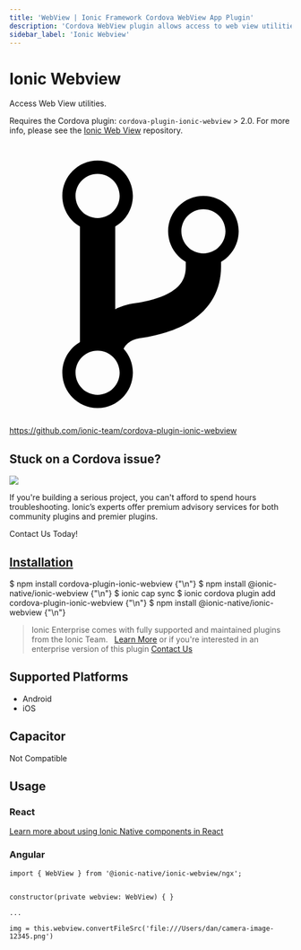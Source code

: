 ```yaml
---
title: 'WebView | Ionic Framework Cordova WebView App Plugin'
description: 'Cordova WebView plugin allows access to web view utilities on Ionic Framework apps. View the Ionic Web View repository for info on iOS and Android system use.'
sidebar_label: 'Ionic Webview'
---
```



# Ionic Webview

Access Web View utilities.

Requires the Cordova plugin: `cordova-plugin-ionic-webview` > 2.0. For more info, please see the [Ionic Web View](https://github.com/ionic-team/cordova-plugin-ionic-webview) repository.

<p><a href="https://github.com/ionic-team/cordova-plugin-ionic-webview" target="_blank" rel="noopener" className="git-link">
  <svg viewBox="0 0 512 512"><path d="M416 160c0-35.3-28.7-64-64-64s-64 28.7-64 64c0 23.7 12.9 44.3 32 55.4v8.6c0 19.9-7.8 33.7-25.3 44.9-15.4 9.8-38.1 17.1-67.5 21.5-14 2.1-25.7 6-35.2 10.7V151.4c19.1-11.1 32-31.7 32-55.4 0-35.3-28.7-64-64-64S96 60.7 96 96c0 23.7 12.9 44.3 32 55.4v209.2c-19.1 11.1-32 31.7-32 55.4 0 35.3 28.7 64 64 64s64-28.7 64-64c0-16.6-6.3-31.7-16.7-43.1 1.9-4.9 9.7-16.3 29.4-19.3 38.8-5.8 68.9-15.9 92.3-30.8 36-22.8 55-57 55-98.8v-8.6c19.1-11.1 32-31.7 32-55.4zM160 56c22.1 0 40 17.9 40 40s-17.9 40-40 40-40-17.9-40-40 17.9-40 40-40zm0 400c-22.1 0-40-17.9-40-40s17.9-40 40-40 40 17.9 40 40-17.9 40-40 40zm192-256c-22.1 0-40-17.9-40-40s17.9-40 40-40 40 17.9 40 40-17.9 40-40 40z"></path></svg> https://github.com/ionic-team/cordova-plugin-ionic-webview
</a></p>

<h2>Stuck on a Cordova issue?</h2>
<DocsCard className="cordova-ee-card" header="Don't waste precious time on plugin issues." href="https://ionicframework.com/sales?product_of_interest=Ionic%20Native">
  <div>
    <img src={require('./_assets/img/native-cordova-bot.png').default} class="cordova-ee-img" />
    <p>If you're building a serious project, you can't afford to spend hours troubleshooting. Ionic’s experts offer premium advisory services for both community plugins and premier plugins.</p>
    <DocsButton className="native-ee-detail">Contact Us Today!</DocsButton>
  </div>
</DocsCard>

<h2 id="installation">
  <a href="#installation">Installation</a>
</h2>
<Tabs groupId="runtime" defaultValue="Capacitor" values={[
  {value: 'Capacitor', label: 'Capacitor'},
  {value: 'Cordova', label: 'Cordova'},
  {value: 'Enterprise', label: 'Enterprise'},
]}>
  <TabItem value="Capacitor">
    <CodeBlock className="language-shell">
      $ npm install cordova-plugin-ionic-webview {"\n"}
      $ npm install @ionic-native/ionic-webview {"\n"}
      $ ionic cap sync
    </CodeBlock>
  </TabItem>
  <TabItem value="Cordova">
    <CodeBlock className="language-shell">
      $ ionic cordova plugin add cordova-plugin-ionic-webview {"\n"}
      $ npm install @ionic-native/ionic-webview {"\n"}
    </CodeBlock>
  </TabItem>
  <TabItem value="Enterprise">
    <blockquote>Ionic Enterprise comes with fully supported and maintained plugins from the Ionic Team. &nbsp;
      <a class="btn" href="https://ionic.io/docs/premier-plugins">Learn More</a> or if you're interested in an enterprise version of this plugin <a class="btn" href="https://ionicframework.com/sales?product_of_interest=Ionic%20Enterprise%20Engine">Contact Us</a></blockquote>
  </TabItem>
</Tabs>

## Supported Platforms

- Android
- iOS

## Capacitor

Not Compatible

## Usage

### React

[Learn more about using Ionic Native components in React](../native-community.md#react)

### Angular

```tsx
import { WebView } from '@ionic-native/ionic-webview/ngx';


constructor(private webview: WebView) { }

...

img = this.webview.convertFileSrc('file:///Users/dan/camera-image-12345.png')

```

